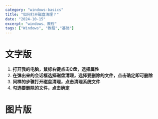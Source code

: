 ```yaml
---
category: "windows-basics"
title: "如何打开磁盘清理？"
date: "2024-10-15"
excerpt: "windows、教程"
tags: ["Windows", "教程","基础"]
---
```


# 文字版

1. **打开我的电脑，鼠标右键点击C盘，选择属性**
2. **在弹出来的会话框选择磁盘清理，选择要删除的文件，点击确定即可删除**
3. **同样的步骤打开磁盘清理，点击清理系统文件**
4. **勾选要删除的文件，点击确定**

# 图片版

<CenteredImage width="50%" src="https://cdn.jsdelivr.net/gh/yy0691/img-bed@main/WINDOWS_USE/Clear.png" />



<CenteredImage width="90%" src="https://cdn.jsdelivr.net/gh/yy0691/img-bed@main/WINDOWS_USE/Clear%201.png" />





<CenteredImage width="50%" src="https://cdn.jsdelivr.net/gh/yy0691/img-bed@main/WINDOWS_USE/Clear%202.png" />



